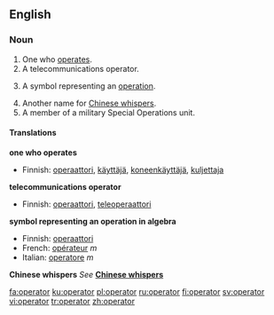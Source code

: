 ==English==
===Noun===
{{wikipedia}}
{{en-noun}}

# One who [[operate]]s.
# A telecommunications operator.
# {{algebra}} A symbol representing an [[operation]].
# Another name for [[Chinese whispers]].
# A member of a military Special Operations unit.

====Translations====
'''one who operates'''
{{top}}
*Finnish: [[operaattori]], [[käyttäjä]], [[koneenkäyttäjä]], [[kuljettaja]]
{{mid}}
{{bottom}}

'''telecommunications operator'''
{{top}}
*Finnish: [[operaattori]], [[teleoperaattori]]
{{mid}}
{{bottom}}

'''symbol representing an operation in algebra'''
{{top}}
*Finnish: [[operaattori]]
*French: [[opérateur]] ''m''
*Italian: [[operatore]] ''m''
{{mid}}
{{bottom}}

'''Chinese whispers'''
''See'' '''[[Chinese whispers]]'''

[[fa:operator]]
[[ku:operator]]
[[pl:operator]]
[[ru:operator]]
[[fi:operator]]
[[sv:operator]]
[[vi:operator]]
[[tr:operator]]
[[zh:operator]]